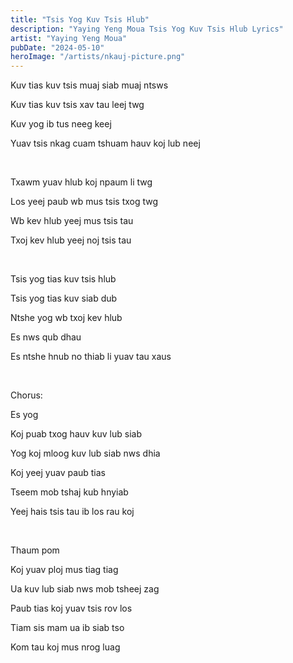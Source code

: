```yaml
---
title: "Tsis Yog Kuv Tsis Hlub"
description: "Yaying Yeng Moua Tsis Yog Kuv Tsis Hlub Lyrics"
artist: "Yaying Yeng Moua"
pubDate: "2024-05-10"
heroImage: "/artists/nkauj-picture.png"
---
```


Kuv tias kuv tsis muaj siab muaj ntsws

Kuv tias kuv tsis xav tau leej twg

Kuv yog ib tus neeg keej

Yuav tsis nkag cuam tshuam hauv koj lub neej

<br />

Txawm yuav hlub koj npaum li twg

Los yeej paub wb mus tsis txog twg

Wb kev hlub yeej mus tsis tau

Txoj kev hlub yeej noj tsis tau

<br />

Tsis yog tias kuv tsis hlub

Tsis yog tias kuv siab dub

Ntshe yog wb txoj kev hlub

Es nws qub dhau

Es ntshe hnub no thiab li yuav tau xaus

<br />

Chorus:

Es yog

Koj puab txog hauv kuv lub siab

Yog koj mloog kuv lub siab nws dhia

Koj yeej yuav paub tias

Tseem mob tshaj kub hnyiab

Yeej hais tsis tau ib los rau koj

<br />

Thaum pom

Koj yuav ploj mus tiag tiag

Ua kuv lub siab nws mob tsheej zag

Paub tias koj yuav tsis rov los

Tiam sis mam ua ib siab tso

Kom tau koj mus nrog luag
